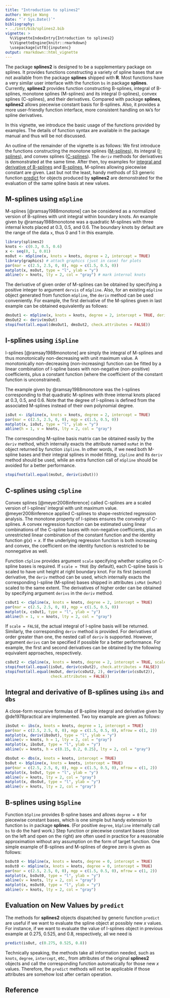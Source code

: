 ```yaml
---
title: "Introduction to splines2"
author: Wenjie Wang
date: "`r Sys.Date()`"
bibliography:
- ../inst/bib/splines2.bib
vignette: >
  %\VignetteIndexEntry{Introduction to splines2}
  %\VignetteEngine{knitr::rmarkdown}
  \usepackage[utf8]{inputenc}
output: rmarkdown::html_vignette
---
```



The package **splines2** is designed to be a supplementary package on splines.
It provides functions constructing a variety of spline bases that are not
available from the package **splines** shipped with **R**.  Most functions have
a very similar user interface with the function `bs` in package
**splines**. Currently, **splines2** provides function constructing B-splines,
integral of B-splines, monotone splines (M-splines) and its integral
(I-splines), convex splines (C-splines), and their derivatives.  Compared with
package **splines**, **splines2** allows piecewise constant basis for B-splines.
Also, it provides a more user-friendly function interface, more consistent
handling on `NA`'s for spline derivatives.


In this vignette, we introduce the basic usage of the functions provided by
examples. The details of function syntax are available in the package manual and
thus will be not discussed.


An outline of the remainder of the vignette is as follows: We first introduce
the functions constructing the monotone splines ([M-splines](#mSpline)), its
integral ([I-splines](#iSpline)), and convex splines ([C-splines](#cSpline)).
The `deriv` methods for derivatives is demonstrated at the same time.  After
then, toy examples for [integral and derivative of B-splines](#ibs-dbs)
and [B-splines](#bSpline), M-splines allowing piecewise constant are given.
Last but not the least, handy methods of S3 generic function [predict](#predict)
for objects produced by **splines2** are demonstrated for the evaluation of the
same spline basis at new values.


## M-splines using `mSpline`{#mSpline}

M-splines [@ramsay1988monotone] can be considered as a normalized version of
B-splines with unit integral within boundary knots.  An example given by
@ramsay1988monotone was a quadratic M-splines with three internal knots placed
at 0.3, 0.5, and 0.6. The boundary knots by default are the range of the data
`x`, thus 0 and 1 in this example.


```r
library(splines2)
knots <- c(0.3, 0.5, 0.6)
x <- seq(0, 1, 0.01)
msOut <- mSpline(x, knots = knots, degree = 2, intercept = TRUE)
library(graphics) # attach graphics (just in case) for plots
par(mar = c(2.5, 2.5, 0, 0), mgp = c(1.5, 0.5, 0))
matplot(x, msOut, type = "l", ylab = "y")
abline(v = knots, lty = 2, col = "gray") # mark internal knots
```

The derivative of given order of M-splines can be obtained by specifying a
positive integer to argument `dervis` of `mSpline`. Also, for an existing
`mSpline` object generated from function `mSpline`, the `deriv` method can be
used conveniently.  For example, the first derivative of the M-splines given
in last example can be obtained equivalently as follows:

```r
dmsOut1 <- mSpline(x, knots = knots, degree = 2, intercept = TRUE, derivs = 1)
dmsOut2 <- deriv(msOut)
stopifnot(all.equal(dmsOut1, dmsOut2, check.attributes = FALSE))
```

## I-splines using `iSpline` {#iSpline}

I-splines [@ramsay1988monotone] are simply the integral of M-splines and thus
monotonically non-decreasing with unit maximum value. A monotonically
non-decreasing (non-increasing) function can be fitted by a linear combination
of I-spline bases with non-negative (non-positive) coefficients, plus a constant
function (where the coefficient of the constant function is unconstrained).

The example given by @ramsay1988monotone was the I-splines corresponding to that
quadratic M-splines with three internal knots placed at 0.3, 0.5, and 0.6. Note
that the degree of I-splines is defined from the associated M-splines instead of
their own polynomial degree.


```r
isOut <- iSpline(x, knots = knots, degree = 2, intercept = TRUE)
par(mar = c(2.5, 2.5, 0, 0), mgp = c(1.5, 0.5, 0))
matplot(x, isOut, type = "l", ylab = "y")
abline(h = 1, v = knots, lty = 2, col = "gray")
```

The corresponding M-spline basis matrix can be obtained easily by the `deriv`
method, which internally exacts the attribute named `msMat` in the object
returned by function `iSpline`. In other words, if we need both M-spline bases
and their integral splines in model fitting, `iSpline` and its `deriv` method
should be used, while an extra function call of `mSpline` should be avoided for
a better performance.

```r
stopifnot(all.equal(msOut, deriv(isOut)))
```

## C-splines using `cSpline` {#cSpline}

Convex splines [@meyer2008inference] called C-splines are a scaled version of
I-splines' integral with unit maximum value.  @meyer2008inference applied
C-splines to shape-restricted regression analysis. The monotone property of
I-spines ensures the convexity of C-splines. A convex regression function can be
estimated using linear combinations of the C-spline bases with non-negative
coefficients, plus an unrestricted linear combination of the constant function
and the identity function $g(x)=x$. If the underlying regression function is
both increasing and convex, the coefficient on the identity function is
restricted to be nonnegative as well.


Function `cSpline` provides argument `scale` specifying whether scaling on
C-spline bases is required.  If `scale = TRUE` (by default), each C-spline basis
is scaled to have unit height at right boundary knot. For its first (second)
derivative, the `deriv` method can be used, which internally exacts the
corresponding I-spline (M-spline) bases shipped in attributes `isMat` (`msMat`)
scaled to the same extent. The derivatives of higher order can be obtained by
specifying argument `derivs` in the `deriv` method.


```r
csOut1 <- cSpline(x, knots = knots, degree = 2, intercept = TRUE)
par(mar = c(2.5, 2.5, 0, 0), mgp = c(1.5, 0.5, 0))
matplot(x, csOut1, type = "l", ylab = "y")
abline(h = 1, v = knots, lty = 2, col = "gray")
```

If `scale = FALSE`, the actual integral of I-spline basis will be returned.
Similarly, the corresponding `deriv` method is provided. For derivatives of
order greater than one, the nested call of `deriv` is supported. However,
argument `derivs` can be specified if possible for a better performance.  For
example, the first and second derivatives can be obtained by the following
equivalent approaches, respectively.

```r
csOut2 <- cSpline(x, knots = knots, degree = 2, intercept = TRUE, scale = FALSE)
stopifnot(all.equal(isOut, deriv(csOut2), check.attributes = FALSE))
stopifnot(all.equal(msOut, deriv(csOut2, 2), deriv(deriv(csOut2)),
                    check.attributes = FALSE))
```


## Integral and derivative of B-splines using `ibs` and `dbs` {#ibs-dbs}

A close-form recursive formulas of B-spline integral and derivative given by
@de1978practical are implemented.  Two toy example are given as follows:

```r
ibsOut <- ibs(x, knots = knots, degree = 1, intercept = TRUE)
par(mar = c(2.5, 2.5, 0, 0), mgp = c(1.5, 0.5, 0), mfrow = c(1, 2))
matplot(x, deriv(ibsOut), type = "l", ylab = "y")
abline(v = knots, h = 1, lty = 2, col = "gray")
matplot(x, ibsOut, type = "l", ylab = "y")
abline(v = knots, h = c(0.15, 0.2, 0.25), lty = 2, col = "gray")
```

```r
dbsOut <- dbs(x, knots = knots, intercept = TRUE)
bsOut <- bSpline(x, knots = knots, intercept = TRUE)
par(mar = c(2.5, 2.5, 0, 0), mgp = c(1.5, 0.5, 0), mfrow = c(1, 2))
matplot(x, bsOut, type = "l", ylab = "y")
abline(v = knots, lty = 2, col = "gray")
matplot(x, dbsOut, type = "l", ylab = "y")
abline(v = knots, lty = 2, col = "gray")
```


## B-splines using `bSpline` {#bSpline}

Function `bSpline` provides B-spline bases and allows `degree = 0` for piecewise
constant bases, which is one simple but handy extension to function `bs` in
package **splines**. (For positive `degree`, `bSpline` internally call `bs` to
do the hard work.) Step function or piecewise constant bases (close on the left
and open on the right) are often used in practice for a reasonable approximation
without any assumption on the form of target function. One simple example of
B-splines and M-splines of degree zero is given as follows:


```r
bsOut0 <- bSpline(x, knots = knots, degree = 0, intercept = TRUE)
msOut0 <- mSpline(x, knots = knots, degree = 0, intercept = TRUE)
par(mar = c(2.5, 2.5, 0, 0), mgp = c(1.5, 0.5, 0), mfrow = c(1, 2))
matplot(x, bsOut0, type = "l", ylab = "y")
abline(v = knots, lty = 2, col = "gray")
matplot(x, msOut0, type = "l", ylab = "y")
abline(v = knots, lty = 2, col = "gray")
```


## Evaluation on New Values by `predict` {#predict}

The methods for **splines2** objects dispatched by generic function `predict`
are useful if we want to evaluate the spline object at possibly new $x$
values. For instance, if we want to evaluate the value of I-splines object in
previous example at 0.275, 0.525, and 0.8, respectively, all we need is

```r
predict(isOut, c(0.275, 0.525, 0.8))
```

Technically speaking, the methods take all information needed, such as `knots`,
`degree`, `intercept`, etc., from attributes of the original **splines2**
objects and call the corresponding function automatically for those new $x$
values. Therefore, the `predict` methods will not be applicable if those
attributes are somehow lost after certain operation.



## Reference

